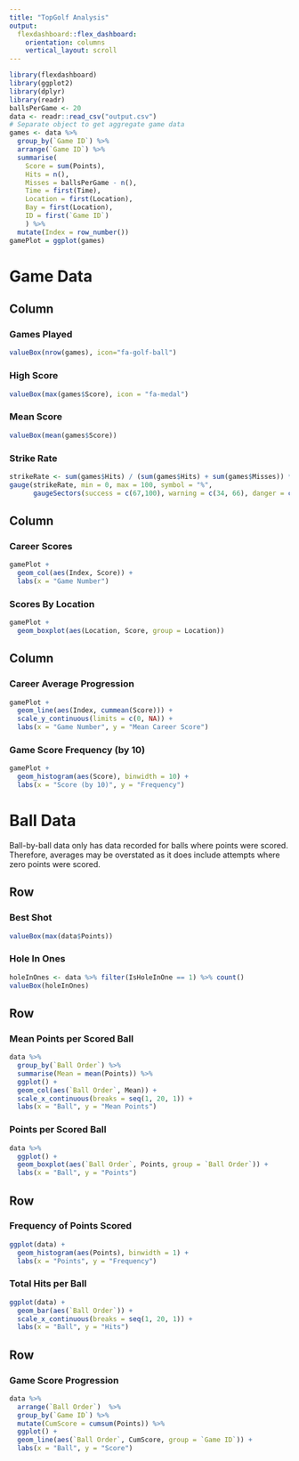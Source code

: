 ```yaml
---
title: "TopGolf Analysis"
output: 
  flexdashboard::flex_dashboard:
    orientation: columns
    vertical_layout: scroll
---
```


```r
library(flexdashboard)
library(ggplot2)
library(dplyr)
library(readr)
ballsPerGame <- 20
data <- readr::read_csv("output.csv")
# Separate object to get aggregate game data
games <- data %>%
  group_by(`Game ID`) %>%
  arrange(`Game ID`) %>%
  summarise(
    Score = sum(Points), 
    Hits = n(),
    Misses = ballsPerGame - n(),
    Time = first(Time),
    Location = first(Location),
    Bay = first(Location),
    ID = first(`Game ID`)
    ) %>%
  mutate(Index = row_number())
gamePlot = ggplot(games)
```

Game Data
==========
Column {data-width=2}
----------
### Games Played

```r
valueBox(nrow(games), icon="fa-golf-ball")
```

### High Score

```r
valueBox(max(games$Score), icon = "fa-medal")
```

### Mean Score

```r
valueBox(mean(games$Score))
```

### Strike Rate
```r
strikeRate <- sum(games$Hits) / (sum(games$Hits) + sum(games$Misses)) * 100
gauge(strikeRate, min = 0, max = 100, symbol = "%", 
      gaugeSectors(success = c(67,100), warning = c(34, 66), danger = c(0, 33)))
```


Column {data-width=3}
-------------
### Career Scores
```r
gamePlot + 
  geom_col(aes(Index, Score)) +
  labs(x = "Game Number")
```

### Scores By Location

```r
gamePlot +
  geom_boxplot(aes(Location, Score, group = Location))
```


Column {data-width=3}
----------

### Career Average Progression

```r
gamePlot +
  geom_line(aes(Index, cummean(Score))) +
  scale_y_continuous(limits = c(0, NA)) +
  labs(x = "Game Number", y = "Mean Career Score")
```

### Game Score Frequency (by 10)

```r
gamePlot +
  geom_histogram(aes(Score), binwidth = 10) +
  labs(x = "Score (by 10)", y = "Frequency")
```



Ball Data {data-orientation=rows}
==========
Ball-by-ball data only has data recorded for balls where points were scored. Therefore, averages may be overstated as it does include attempts where zero points were scored.

Row
----
### Best Shot

```r
valueBox(max(data$Points))
```

### Hole In Ones

```r
holeInOnes <- data %>% filter(IsHoleInOne == 1) %>% count()
valueBox(holeInOnes)
```

Row
-----

### Mean Points per Scored Ball

```r
data %>%
  group_by(`Ball Order`) %>%
  summarise(Mean = mean(Points)) %>%
  ggplot() +
  geom_col(aes(`Ball Order`, Mean)) +
  scale_x_continuous(breaks = seq(1, 20, 1)) +
  labs(x = "Ball", y = "Mean Points")
```

### Points per Scored Ball

```r
data %>%
  ggplot() +
  geom_boxplot(aes(`Ball Order`, Points, group = `Ball Order`)) +
  labs(x = "Ball", y = "Points")
```


Row
-----

### Frequency of Points Scored

```r
ggplot(data) +
  geom_histogram(aes(Points), binwidth = 1) +
  labs(x = "Points", y = "Frequency")
```


### Total Hits per Ball

```r
ggplot(data) +
  geom_bar(aes(`Ball Order`)) +
  scale_x_continuous(breaks = seq(1, 20, 1)) +
  labs(x = "Ball", y = "Hits")
```

Row
-----

### Game Score Progression

```r
data %>%
  arrange(`Ball Order`)  %>%
  group_by(`Game ID`) %>%
  mutate(CumScore = cumsum(Points)) %>%
  ggplot() +
  geom_line(aes(`Ball Order`, CumScore, group = `Game ID`)) +
  labs(x = "Ball", y = "Score")
```
